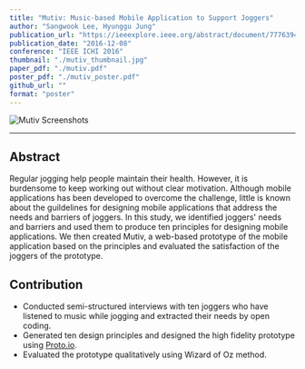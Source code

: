 ```yaml
---
title: "Mutiv: Music-based Mobile Application to Support Joggers"
author: "Sangwook Lee, Hyunggu Jung"
publication_url: "https://ieeexplore.ieee.org/abstract/document/7776394"
publication_date: "2016-12-08"
conference: "IEEE ICHI 2016"
thumbnail: "./mutiv_thumbnail.jpg"
paper_pdf: "./mutiv.pdf"
poster_pdf: "./mutiv_poster.pdf"
github_url: ""
format: "poster"
---
```


![Mutiv Screenshots](./mutiv_screenshot.jpg)

---

## Abstract

Regular jogging help people maintain their health.
However, it is burdensome to keep working out without clear motivation.
Although mobile applications has been developed to overcome the challenge, little is known about the guildelines for designing mobile applications that address the needs and barriers of joggers.
In this study, we identified joggers' needs and barriers and used them to produce ten principles for designing mobile applications.
We then created Mutiv, a web-based prototype of the mobile application based on the principles and evaluated the satisfaction of the joggers of the prototype.

## Contribution

- Conducted semi-structured interviews with ten joggers who have listened to music while jogging and extracted their needs by open coding.
- Generated ten design principles and designed the high fidelity prototype using [Proto.io](https://proto.io/).
- Evaluated the prototype qualitatively using Wizard of Oz method.
